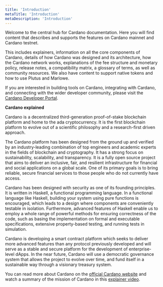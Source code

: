 ```yaml
---
title: 'Introduction'
metaTitle: 'Introduction'
metaDescription: 'Introduction'
---
```


Welcome to the central hub for Cardano documentation. Here you will find content that describes and supports the features on Cardano mainnet and Cardano testnet. 

This includes explainers, information on all the core components of Cardano, details of how Cardano was designed and its architecture, how the Cardano network works, explanations of the fee structure and monetary policy, release notes, a compatibility matrix, a glossary of terms, as well as community resources. We also have content to support native tokens and how to use Plutus and Marlowe.  

If you are interested in building tools on Cardano, integrating with Cardano, and connecting with the wider developer community, please visit the [Cardano Developer Portal](https://developers.cardano.org/home/).

**Cardano explained**

Cardano is a decentralized third-generation proof-of-stake blockchain platform and home to the ada cryptocurrency. It is the first blockchain platform to evolve out of a scientific philosophy and a research-first driven approach.

The Cardano platform has been designed from the ground up and verified by an industry-leading combination of top engineers and academic experts in the fields of blockchain and cryptography. It has a strong focus on sustainability, scalability, and transparency.  It is a fully open source project that aims to deliver an inclusive, fair, and resilient infrastructure for financial and social applications on a global scale. One of its primary goals is to bring reliable, secure financial services to those people who do not currently have access. 

Cardano has been designed with security as one of its founding principles. It is written in Haskell, a functional programming language. In a functional language like Haskell, building your system using pure functions is encouraged, which leads to a design where components are conveniently testable in isolation. Furthermore, advanced features of Haskell enable us to employ a whole range of powerful methods for ensuring correctness of the code, such as basing the implementation on formal and executable specifications, extensive property-based testing, and running tests in simulation.

Cardano is developing a smart contract platform which seeks to deliver more advanced features than any protocol previously developed and will serve as a stable and secure platform for the development of enterprise-level dApps. In the near future, Cardano will use a democratic governance system that allows the project to evolve over time, and fund itself in a sustainable way through a visionary treasury system. 

You can read more about Cardano on the [official Cardano website](http://cardano.org/) and watch a summary of the mission of Cardano in this [explainer video](https://www.youtube.com/watch?v=l_Nv0-PVrnM/). 
